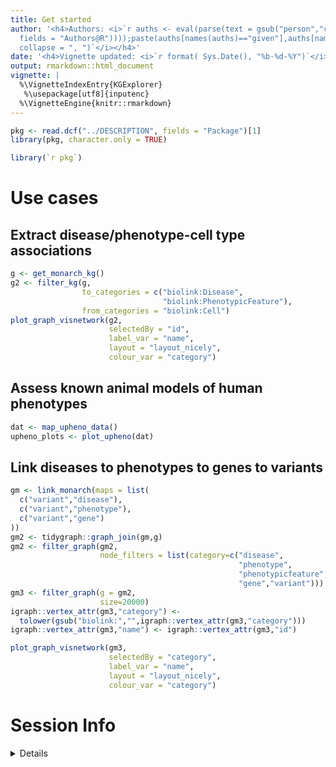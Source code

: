 ```yaml
---
title: Get started
author: '<h4>Authors: <i>`r auths <- eval(parse(text = gsub("person","c",read.dcf("../DESCRIPTION",
  fields = "Authors@R"))));paste(auths[names(auths)=="given"],auths[names(auths)=="family"],
  collapse = ", ")`</i></h4>'
date: '<h4>Vignette updated: <i>`r format( Sys.Date(), "%b-%d-%Y")`</i></h4>'
output: rmarkdown::html_document
vignette: |
  %\VignetteIndexEntry{KGExplorer}
   %\usepackage[utf8]{inputenc}
  %\VignetteEngine{knitr::rmarkdown}
---
```



```r
pkg <- read.dcf("../DESCRIPTION", fields = "Package")[1]
library(pkg, character.only = TRUE)
```


```R
library(`r pkg`)
```

# Use cases

## Extract disease/phenotype-cell type associations

```r
g <- get_monarch_kg()
g2 <- filter_kg(g, 
                to_categories = c("biolink:Disease",
                                  "biolink:PhenotypicFeature"),
                from_categories = "biolink:Cell")
plot_graph_visnetwork(g2, 
                      selectedBy = "id",
                      label_var = "name",
                      layout = "layout_nicely",
                      colour_var = "category")

```

## Assess known animal models of human phenotypes

```r
dat <- map_upheno_data()
upheno_plots <- plot_upheno(dat)
```

## Link diseases to phenotypes to genes to variants 

```r
gm <- link_monarch(maps = list(
  c("variant","disease"),
  c("variant","phenotype"),
  c("variant","gene")
))
gm2 <- tidygraph::graph_join(gm,g)
gm2 <- filter_graph(gm2,
                    node_filters = list(category=c("disease",
                                                   "phenotype",
                                                   "phenotypicfeature",
                                                   "gene","variant")))
gm3 <- filter_graph(g = gm2,
                    size=20000)
igraph::vertex_attr(gm3,"category") <- 
  tolower(gsub("biolink:","",igraph::vertex_attr(gm3,"category")))
igraph::vertex_attr(gm3,"name") <- igraph::vertex_attr(gm3,"id")

plot_graph_visnetwork(gm3, 
                      selectedBy = "category",
                      label_var = "name",
                      layout = "layout_nicely",
                      colour_var = "category")
```

# Session Info 

<details> 

```r
utils::sessionInfo()
```

</details>  

<br>
